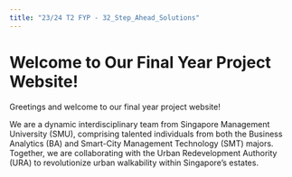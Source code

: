 ```yaml
---
title: "23/24 T2 FYP - 32_Step_Ahead_Solutions"
---
```


# **Welcome to Our Final Year Project Website!**

Greetings and welcome to our final year project website!

We are a dynamic interdisciplinary team from Singapore Management University (SMU), comprising talented individuals from both the Business Analytics (BA) and Smart-City Management Technology (SMT) majors. Together, we are collaborating with the Urban Redevelopment Authority (URA) to revolutionize urban walkability within Singapore's estates.
